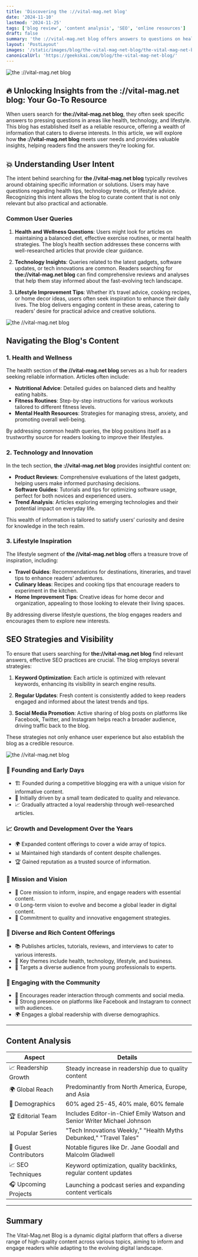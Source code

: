 ```yaml
---
title: 'Discovering the ://vital-mag.net blog​'
date: '2024-11-10'
lastmod: '2024-11-25'
tags: ['blog review', 'content analysis', 'SEO', 'online resources']
draft: false
summary: 'the ://vital-mag.net blog​ offers answers to questions on health, tech, and lifestyle topics.'
layout: 'PostLayout'
images: '/static/images/blog/the-vital-mag-net-blog/the-vital-mag-net-blog.webp'
canonicalUrl: 'https://geekskai.com/blog/the-vital-mag-net-blog/'
---
```


![the ://vital-mag.net blog](/static/images/blog/the-vital-mag-net-blog/the-vital-mag-net-blog.webp)

## 🔥 Unlocking Insights from the ://vital-mag.net blog: Your Go-To Resource

When users search for **the://vital-mag.net blog**, they often seek specific answers to pressing questions in areas like health, technology, and lifestyle. This blog has established itself as a reliable resource, offering a wealth of information that caters to diverse interests. In this article, we will explore how **the ://vital-mag.net blog** meets user needs and provides valuable insights, helping readers find the answers they’re looking for.

## 💥 Understanding User Intent

The intent behind searching for **the //vital-mag.net blog** typically revolves around obtaining specific information or solutions. Users may have questions regarding health tips, technology trends, or lifestyle advice. Recognizing this intent allows the blog to curate content that is not only relevant but also practical and actionable.

### Common User Queries

1. **Health and Wellness Questions**: Users might look for articles on maintaining a balanced diet, effective exercise routines, or mental health strategies. The blog’s health section addresses these concerns with well-researched articles that provide clear guidance.

2. **Technology Insights**: Queries related to the latest gadgets, software updates, or tech innovations are common. Readers searching for **the://vital-mag.net blog** can find comprehensive reviews and analyses that help them stay informed about the fast-evolving tech landscape.

3. **Lifestyle Improvement Tips**: Whether it’s travel advice, cooking recipes, or home decor ideas, users often seek inspiration to enhance their daily lives. The blog delivers engaging content in these areas, catering to readers’ desire for practical advice and creative solutions.

![the //vital-mag.net blog](/static/images/blog/the-vital-mag-net-blog/image.png)

## Navigating the Blog's Content

### 1. Health and Wellness

The health section of **the //vital-mag.net blog** serves as a hub for readers seeking reliable information. Articles often include:

- **Nutritional Advice**: Detailed guides on balanced diets and healthy eating habits.
- **Fitness Routines**: Step-by-step instructions for various workouts tailored to different fitness levels.
- **Mental Health Resources**: Strategies for managing stress, anxiety, and promoting overall well-being.

By addressing common health queries, the blog positions itself as a trustworthy source for readers looking to improve their lifestyles.

### 2. Technology and Innovation

In the tech section, **the ://vital-mag.net blog** provides insightful content on:

- **Product Reviews**: Comprehensive evaluations of the latest gadgets, helping users make informed purchasing decisions.
- **Software Guides**: Tutorials and tips for optimizing software usage, perfect for both novices and experienced users.
- **Trend Analysis**: Articles exploring emerging technologies and their potential impact on everyday life.

This wealth of information is tailored to satisfy users’ curiosity and desire for knowledge in the tech realm.

### 3. Lifestyle Inspiration

The lifestyle segment of **the //vital-mag.net blog** offers a treasure trove of inspiration, including:

- **Travel Guides**: Recommendations for destinations, itineraries, and travel tips to enhance readers’ adventures.
- **Culinary Ideas**: Recipes and cooking tips that encourage readers to experiment in the kitchen.
- **Home Improvement Tips**: Creative ideas for home decor and organization, appealing to those looking to elevate their living spaces.

By addressing diverse lifestyle questions, the blog engages readers and encourages them to explore new interests.

## SEO Strategies and Visibility

To ensure that users searching for **the://vital-mag.net blog** find relevant answers, effective SEO practices are crucial. The blog employs several strategies:

1. **Keyword Optimization**: Each article is optimized with relevant keywords, enhancing its visibility in search engine results.

2. **Regular Updates**: Fresh content is consistently added to keep readers engaged and informed about the latest trends and tips.

3. **Social Media Promotion**: Active sharing of blog posts on platforms like Facebook, Twitter, and Instagram helps reach a broader audience, driving traffic back to the blog.

These strategies not only enhance user experience but also establish the blog as a credible resource.

![the //vital-mag.net blog](/static/images/blog/the-vital-mag-net-blog/the-vital-mag-net-blog.png)

### 🌟 Founding and Early Days
- 🏗️ Founded during a competitive blogging era with a unique vision for informative content.
- 🚀 Initially driven by a small team dedicated to quality and relevance.
- 📈 Gradually attracted a loyal readership through well-researched articles.

### 📈 Growth and Development Over the Years
- 🌍 Expanded content offerings to cover a wide array of topics.
- 📊 Maintained high standards of content despite challenges.
- 🏆 Gained reputation as a trusted source of information.

### 🎯 Mission and Vision
- 📜 Core mission to inform, inspire, and engage readers with essential content.
- 🌐 Long-term vision to evolve and become a global leader in digital content.
- 🔄 Commitment to quality and innovative engagement strategies.

### 📝 Diverse and Rich Content Offerings
- 📚 Publishes articles, tutorials, reviews, and interviews to cater to various interests.
- 🌈 Key themes include health, technology, lifestyle, and business.
- 👥 Targets a diverse audience from young professionals to experts.

### 👥 Engaging with the Community
- 💬 Encourages reader interaction through comments and social media.
- 📱 Strong presence on platforms like Facebook and Instagram to connect with audiences.
- 🌍 Engages a global readership with diverse demographics.

---

## Content Analysis

| Aspect                     | Details                                                                 |
|---------------------------|-------------------------------------------------------------------------|
| 📈 Readership Growth      | Steady increase in readership due to quality content                    |
| 🌍 Global Reach           | Predominantly from North America, Europe, and Asia                      |
| 👥 Demographics            | 60% aged 25-45, 40% male, 60% female                                   |
| 🏆 Editorial Team         | Includes Editor-in-Chief Emily Watson and Senior Writer Michael Johnson  |
| 📊 Popular Series         | "Tech Innovations Weekly," "Health Myths Debunked," "Travel Tales"     |
| 📝 Guest Contributors     | Notable figures like Dr. Jane Goodall and Malcolm Gladwell              |
| 📈 SEO Techniques         | Keyword optimization, quality backlinks, regular content updates         |
| 🎧 Upcoming Projects      | Launching a podcast series and expanding content verticals               |

---

## Summary
The Vital-Mag.net Blog is a dynamic digital platform that offers a diverse range of high-quality content across various topics, aiming to inform and engage readers while adapting to the evolving digital landscape.


